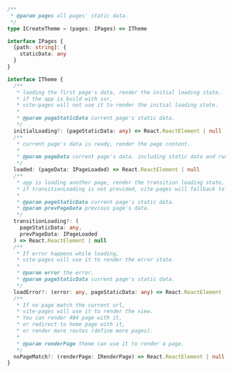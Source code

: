 ```ts
/**
 * @param pages all pages' static data.
 */
type ICreateTheme = (pages: IPages) => ITheme

interface IPages {
  [path: string]: {
    staticData: any
  }
}

interface ITheme {
  /**
   * loading the first page's data, render the initial loading state.
   * if the app is build with ssr,
   * vite-pages will not use it to render the initial loading state.
   *
   * @param pageStaticData current page's static data.
   */
  initialLoading?: (pageStaticData: any) => React.ReactElement | null
  /**
   * current page's data is ready, render the page content.
   *
   * @param pageData current page's data. including static data and runtime data. It may contain data from multiple files if this is a composed page.
   */
  loaded: (pageData: IPageLoaded) => React.ReactElement | null
  /**
   * app is loading another page, render the transition loading state.
   * if transitionLoading is not provided, vite-pages will fallback to initialLoading.
   *
   * @param pageStaticData current page's static data.
   * @param prevPageData previous page's data.
   */
  transitionLoading?: (
    pageStaticData: any,
    prevPageData: IPageLoaded
  ) => React.ReactElement | null
  /**
   * If error happens while loading,
   * vite-pages will use it to render the error state.
   *
   * @param error the error.
   * @param pageStaticData current page's static data.
   */
  loadError?: (error: any, pageStaticData: any) => React.ReactElement | null
  /**
   * If no page match the current url,
   * vite-pages will use it to render the view.
   * You can render 404 page with it,
   * or redirect to home page with it,
   * or render more routes (define more pages).
   *
   * @param renderPage theme can use it to render a page.
   */
  noPageMatch?: (renderPage: IRenderPage) => React.ReactElement | null
}
```
